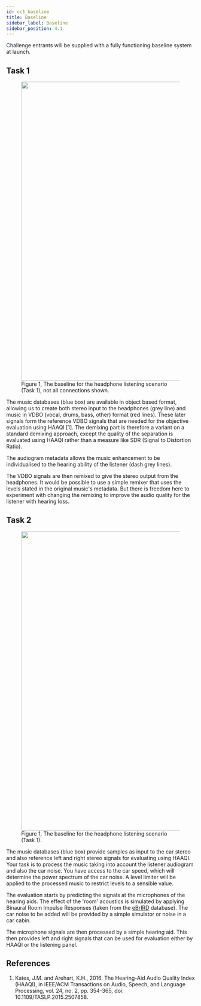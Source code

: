 ```yaml
---
id: cc1_baseline
title: Baseline
sidebar_label: Baseline
sidebar_position: 4.1
---
```



Challenge entrants will be supplied with a fully functioning baseline system at launch.

## Task 1

<figure id="fig1">
<img width="800" src={useBaseUrl('../img/headphone_simple_v2.png')} />
<figcaption>Figure 1, The baseline for the headphone listening scenario (Task 1), not all connections shown.</figcaption>
</figure>

The music databases (blue box) are available in object based format, allowing us to create both stereo input to the headphones (grey line) and music in VDBO (vocal, drums, bass, other) format (red lines). These later signals form the reference VDBO signals that are needed for the objective evaluation using HAAQI [1]. The demixing part is therefore a variant on a standard demixing approach, except the quality of the separation is evaluated using HAAQI rather than a measure like SDR (Signal to Distortion Ratio).

The audiogram metadata allows the music enhancement to be individualised to the hearing ability of the listener (dash grey lines).

The VDBO signals are then remixed to give the stereo output from the headphones. It would be possible to use a simple remixer that uses the levels stated in the original music's metadata. But there is freedom here to experiment with changing the remixing to improve the audio quality for the listener with hearing loss.

## Task 2

<figure id="fig1">
<img width="800" src={useBaseUrl('/img/car_simple_v2.png')} />
<figcaption>Figure 1, The baseline for the headphone listening scenario (Task 1).</figcaption>
</figure>

The music databases (blue box) provide samples as input to the car stereo and also reference left and right stereo signals for evaluating using HAAQI.
Your task is to process the music taking into account the listener audiogram and also the car noise. You have access to the car speed, which will determine the power spectrum of the car noise. A level limiter will be applied to the processed music to restrict levels to a sensible value.

The evaluation starts by predicting the signals at the microphones of the hearing aids. The effect of the 'room' acoustics is simulated by applying Binaural Room Impulse Responses (taken from the [eBrIRD](https://www.phon.ucl.ac.uk/resource/ebrird/) database). The car noise to be added will be provided by a simple simulator or noise in a car cabin.

The microphone signals are then processed by a simple hearing aid. This then provides left and right signals that can be used for evaluation either by HAAQI or the listening panel.

## References

<a name="refs"></a>

1. Kates, J.M.  and Arehart, K.H., 2016. The Hearing-Aid Audio Quality Index (HAAQI), in IEEE/ACM Transactions on Audio, Speech, and Language Processing, vol. 24, no. 2, pp. 354-365, doi: 10.1109/TASLP.2015.2507858.
